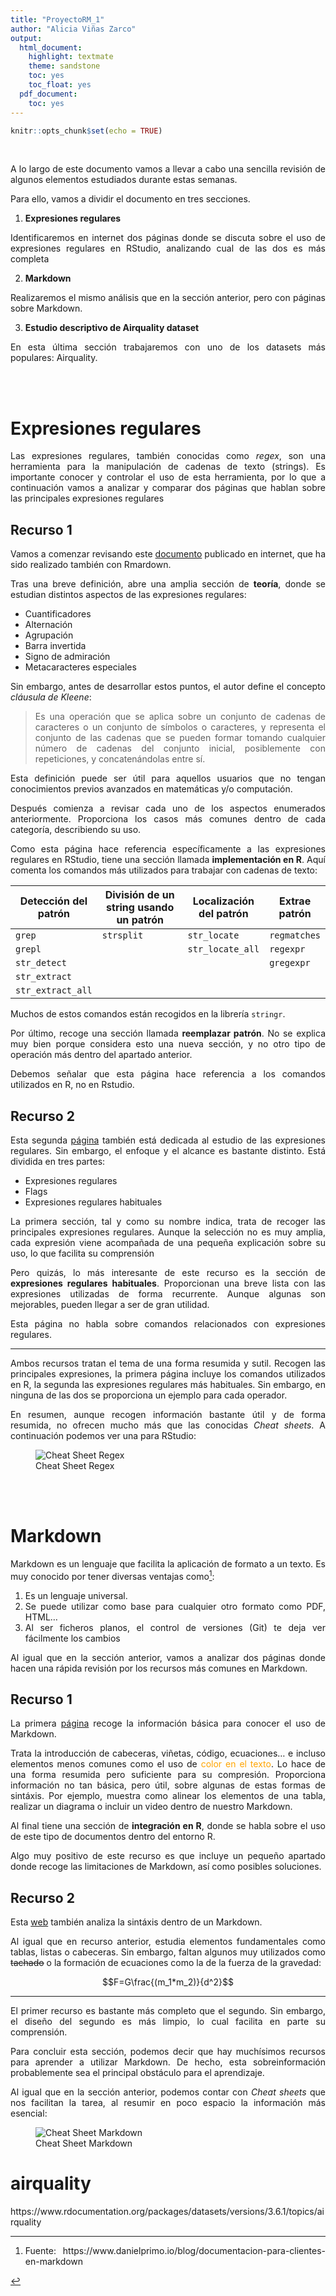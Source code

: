 ```yaml
---
title: "ProyectoRM_1"
author: "Alicia Viñas Zarco"
output:
  html_document:
    highlight: textmate
    theme: sandstone
    toc: yes
    toc_float: yes
  pdf_document:
    toc: yes
---
```

<div style="text-align: justify">

```r
knitr::opts_chunk$set(echo = TRUE)
```

<br>

A lo largo de este documento vamos a llevar a cabo una sencilla revisión de algunos elementos estudiados durante estas semanas.

Para ello, vamos a dividir el documento en tres secciones. 

1. **Expresiones regulares**

Identificaremos en internet dos páginas donde se discuta sobre el uso de expresiones regulares en RStudio, analizando cual de las dos es más completa

2. **Markdown**

Realizaremos el mismo análisis que en la sección anterior, pero con páginas sobre Markdown.

3. **Estudio descriptivo de Airquality dataset**

En esta última sección trabajaremos con uno de los datasets más populares: Airquality. 

<br>
<br>

# Expresiones regulares

Las expresiones regulares, también conocidas como *regex*, son una herramienta para la manipulación de cadenas de texto (strings). Es importante conocer y controlar el uso de esta herramienta, por lo que a continuación vamos a analizar y comparar dos páginas que hablan sobre las principales expresiones regulares

## Recurso 1

Vamos a comenzar revisando este [documento](http://rpubs.com/ydmarinb/429756) publicado en internet, que ha sido realizado también con Rmardown. 


Tras una breve definición, abre una amplia sección de **teoría**, donde se estudian distintos aspectos de las expresiones regulares:

  - Cuantificadores 
  - Alternación
  - Agrupación
  - Barra invertida
  - Signo de admiración
  - Metacaracteres especiales
  

Sin embargo, antes de desarrollar estos puntos, el autor define el concepto *cláusula de Kleene*:

> Es una operación que se aplica sobre un conjunto de cadenas de caracteres o un conjunto de símbolos o caracteres, y representa el conjunto de las cadenas que se pueden formar tomando cualquier número de cadenas del conjunto inicial, posiblemente con repeticiones, y concatenándolas entre sí.

Esta definición puede ser útil para aquellos usuarios que no tengan conocimientos previos avanzados en matemáticas y/o computación.

Después comienza a revisar cada uno de los aspectos enumerados anteriormente. Proporciona los casos más comunes dentro de cada categoría, describiendo su uso. 

Como esta página hace referencia específicamente a las expresiones regulares en RStudio, tiene una sección llamada **implementación en R**. Aquí comenta los comandos más utilizados para trabajar con cadenas de texto:

| Detección del patrón | División de un string usando un patrón | Localización del patrón |   Extrae patrón   |
| -------------------- | -------------------------------------- | ----------------------- | ----------------- |
| `grep`               | `strsplit`                             | `str_locate`            | `regmatches`      |    
| `grepl`              |                                        | `str_locate_all`        | `regexpr`         |
| `str_detect`         |                                        |                         | `gregexpr`        |
                                                                                          | `str_extract`     |
                                                                                          | `str_extract_all` |

Muchos de estos comandos están recogidos en la librería `stringr`.

Por último, recoge una sección llamada **reemplazar patrón**. No se explica muy bien porque considera esto una nueva sección, y no otro tipo de operación más dentro del apartado anterior.

Debemos señalar que esta página hace referencia a los comandos utilizados en R, no en Rstudio.


## Recurso 2

Esta segunda [página](https://eldesvandejose.com/2017/08/18/expresiones-regulares-general/) también está dedicada al estudio de las expresiones regulares. Sin embargo, el enfoque y el alcance es bastante distinto. Está dividida en tres partes:

- Expresiones regulares
- Flags
- Expresiones regulares habituales

La primera sección, tal y como su nombre indica, trata de recoger las principales expresiones regulares. Aunque la selección no es muy amplia, cada expresión viene acompañada de una pequeña explicación sobre su uso, lo que facilita su comprensión


Pero quizás, lo más interesante de este recurso es la sección de **expresiones regulares habituales**. Proporcionan una breve lista con las expresiones utilizadas de forma recurrente. Aunque algunas son mejorables, pueden llegar a ser de gran utilidad.

Esta página no habla sobre comandos relacionados con expresiones regulares.

---

Ambos recursos tratan el tema de una forma resumida y sutil. Recogen las principales expresiones, la primera página incluye los comandos utilizados en R, la segunda las expresiones regulares más habituales. Sin embargo, en ninguna de las dos se proporciona un ejemplo para cada operador.

En resumen, aunque recogen información bastante útil y de forma resumida, no ofrecen mucho más que las conocidas *Cheat sheets*. A continuación podemos ver una para RStudio:

![Cheat Sheet Regex](https://image.slidesharecdn.com/ztregular-expressions-cheat-sheet-170501070609/95/regular-expressions-cheat-sheet-1-638.jpg?cb=1493622569)

<br>
<br>

# Markdown

Markdown es un lenguaje que facilita la aplicación de formato a un texto. Es muy conocido por tener diversas ventajas como[^1]:

1. Es un lenguaje universal.
2. Se puede utilizar como base para cualquier otro formato como PDF, HTML...
3. Al ser ficheros planos, el control de versiones (Git) te deja ver fácilmente los cambios

Al igual que en la sección anterior, vamos a analizar dos páginas donde hacen una rápida revisión por los recursos más comunes en Markdown.

## Recurso 1

La primera [página](http://rusersgroup.com/blog/rmarkdown/) recoge la información básica para conocer el uso de Markdown. 

Trata la introducción de cabeceras, viñetas, código, ecuaciones... e incluso elementos menos comunes como el uso de <span style="color:orange">color en el texto</span>. Lo hace de una forma resumida pero suficiente para su compresión. Proporciona información no tan básica, pero útil, sobre algunas de estas formas de sintáxis. Por ejemplo, muestra como alinear los elementos de una tabla, realizar un diagrama o incluir un video dentro de nuestro Markdown.


Al final tiene una sección de **integración en R**, donde se habla sobre el uso de este tipo de documentos dentro del entorno R. 

Algo muy positivo de este recurso es que incluye un pequeño apartado donde recoge las limitaciones de Markdown, así como posibles soluciones.

## Recurso 2

Esta [web](https://programminghistorian.org/es/lecciones/introduccion-a-markdown) también analiza la sintáxis dentro de un Markdown.

Al igual que en recurso anterior, estudia elementos fundamentales como tablas, listas o cabeceras. Sin embargo, faltan algunos muy utilizados como ~~tachado~~ o la formación de ecuaciones como la de la fuerza de la gravedad:

$$F=G\frac{(m_1*m_2)}{d^2}$$

---

El primer recurso es bastante más completo que el segundo. Sin embargo, el diseño del segundo es más limpio, lo cual facilita en parte su comprensión. 

Para concluir esta sección, podemos decir que hay muchísimos recursos para aprender a utilizar Markdown. De hecho, esta sobreinformación probablemente sea el principal obstáculo para el aprendizaje.

Al igual que en la sección anterior, podemos contar con *Cheat sheets* que nos facilitan la tarea, al resumir en poco espacio la información más esencial:

![Cheat Sheet Markdown](https://i.pinimg.com/originals/22/13/ad/2213ad0620372d995a0b9f79ba5215b5.jpg)




# airquality


https://www.rdocumentation.org/packages/datasets/versions/3.6.1/topics/airquality


[^1]: Fuente: https://www.danielprimo.io/blog/documentacion-para-clientes-en-markdown
 </div>
